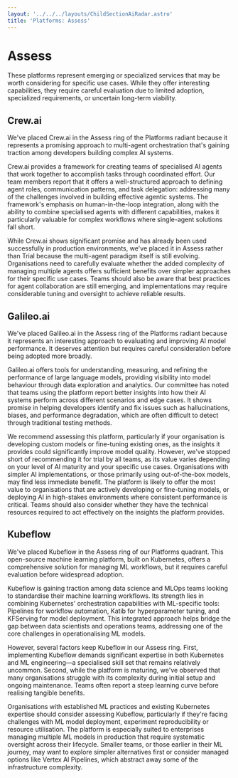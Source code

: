```yaml
---
layout: '../../../layouts/ChildSectionAiRadar.astro'
title: 'Platforms: Assess'
---
```


# Assess

These platforms represent emerging or specialized services that may be worth considering for specific use cases. While they offer interesting capabilities, they require careful evaluation due to limited adoption, specialized requirements, or uncertain long-term viability.

<div data-radar data-meta='{"label":"Crew.ai"}' />

## Crew.ai

We've placed Crew.ai in the Assess ring of the Platforms radiant because it represents a promising approach to multi-agent orchestration that's gaining traction among developers building complex AI systems.

Crew.ai provides a framework for creating teams of specialised AI agents that work together to accomplish tasks through coordinated effort. Our team members report that it offers a well-structured approach to defining agent roles, communication patterns, and task delegation: addressing many of the challenges involved in building effective agentic systems. The framework's emphasis on human-in-the-loop integration, along with the ability to combine specialised agents with different capabilities, makes it particularly valuable for complex workflows where single-agent solutions fall short.

While Crew.ai shows significant promise and has already been used successfully in production environments, we've placed it in Assess rather than Trial because the multi-agent paradigm itself is still evolving. Organisations need to carefully evaluate whether the added complexity of managing multiple agents offers sufficient benefits over simpler approaches for their specific use cases. Teams should also be aware that best practices for agent collaboration are still emerging, and implementations may require considerable tuning and oversight to achieve reliable results.

<div data-radar data-meta='{"label":"Galileo.ai"}' />

## Galileo.ai

We've placed Galileo.ai in the Assess ring of the Platforms radiant because it represents an interesting approach to evaluating and improving AI model performance. It deserves attention but requires careful consideration before being adopted more broadly.

Galileo.ai offers tools for understanding, measuring, and refining the performance of large language models, providing visibility into model behaviour through data exploration and analytics. Our committee has noted that teams using the platform report better insights into how their AI systems perform across different scenarios and edge cases. It shows promise in helping developers identify and fix issues such as hallucinations, biases, and performance degradation, which are often difficult to detect through traditional testing methods.

We recommend assessing this platform, particularly if your organisation is developing custom models or fine-tuning existing ones, as the insights it provides could significantly improve model quality. However, we've stopped short of recommending it for trial by all teams, as its value varies depending on your level of AI maturity and your specific use cases. Organisations with simpler AI implementations, or those primarily using out-of-the-box models, may find less immediate benefit. The platform is likely to offer the most value to organisations that are actively developing or fine-tuning models, or deploying AI in high-stakes environments where consistent performance is critical. Teams should also consider whether they have the technical resources required to act effectively on the insights the platform provides.

<div data-radar data-meta='{"label":"Kubeflow"}' />

## Kubeflow

We've placed Kubeflow in the Assess ring of our Platforms quadrant. This open-source machine learning platform, built on Kubernetes, offers a comprehensive solution for managing ML workflows, but it requires careful evaluation before widespread adoption.

Kubeflow is gaining traction among data science and MLOps teams looking to standardise their machine learning workflows. Its strength lies in combining Kubernetes' orchestration capabilities with ML-specific tools: Pipelines for workflow automation, Katib for hyperparameter tuning, and KFServing for model deployment. This integrated approach helps bridge the gap between data scientists and operations teams, addressing one of the core challenges in operationalising ML models.

However, several factors keep Kubeflow in our Assess ring. First, implementing Kubeflow demands significant expertise in both Kubernetes and ML engineering—a specialised skill set that remains relatively uncommon. Second, while the platform is maturing, we've observed that many organisations struggle with its complexity during initial setup and ongoing maintenance. Teams often report a steep learning curve before realising tangible benefits.

Organisations with established ML practices and existing Kubernetes expertise should consider assessing Kubeflow, particularly if they're facing challenges with ML model deployment, experiment reproducibility or resource utilisation. The platform is especially suited to enterprises managing multiple ML models in production that require systematic oversight across their lifecycle. Smaller teams, or those earlier in their ML journey, may want to explore simpler alternatives first or consider managed options like Vertex AI Pipelines, which abstract away some of the infrastructure complexity.
